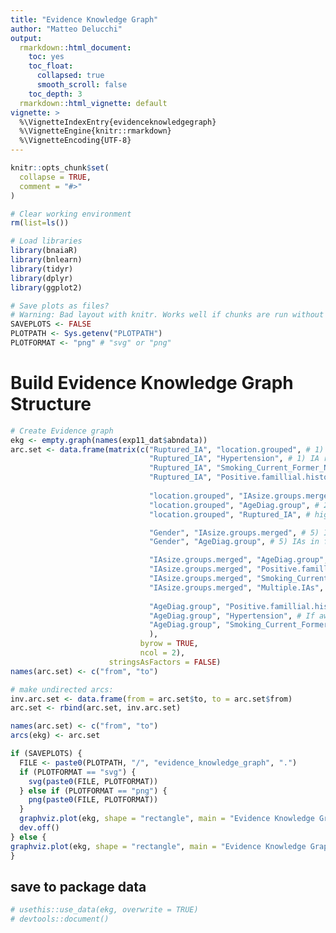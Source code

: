 ```yaml
---
title: "Evidence Knowledge Graph"
author: "Matteo Delucchi"
output:
  rmarkdown::html_document:
    toc: yes
    toc_float:
      collapsed: true
      smooth_scroll: false
    toc_depth: 3
  rmarkdown::html_vignette: default
vignette: >
  %\VignetteIndexEntry{evidenceknowledgegraph}
  %\VignetteEngine{knitr::rmarkdown}
  %\VignetteEncoding{UTF-8}
---
```


```r
knitr::opts_chunk$set(
  collapse = TRUE,
  comment = "#>"
)
```

```r
# Clear working environment
rm(list=ls())

# Load libraries
library(bnaiaR)
library(bnlearn)
library(tidyr)
library(dplyr)
library(ggplot2)

# Save plots as files? 
# Warning: Bad layout with knitr. Works well if chunks are run without rendering.
SAVEPLOTS <- FALSE
PLOTPATH <- Sys.getenv("PLOTPATH")
PLOTFORMAT <- "png" # "svg" or "png"
```

# Build Evidence Knowledge Graph Structure

```r
# Create Evidence graph
ekg <- empty.graph(names(exp11_dat$abndata))
arc.set <- data.frame(matrix(c("Ruptured_IA", "location.grouped", # 1) IA rupture was associated with IA location, hypertension history and former smoking
                               "Ruptured_IA", "Hypertension", # 1) IA rupture was associated with IA location, hypertension history and former smoking
                               "Ruptured_IA", "Smoking_Current_Former_No", # 1) IA rupture was associated with IA location, hypertension history and former smoking
                               "Ruptured_IA", "Positive.famillial.history", # aware of pos. fam. hist -> no rupture
                               
                               "location.grouped", "IAsize.groups.merged", # 2) IA size at rupture and patient age at rupture were associated with IA location;
                               "location.grouped", "AgeDiag.group", # 2) IA size at rupture and patient age at rupture were associated with IA location;
                               "location.grouped", "Ruptured_IA", # high risk location -> ruptured IA

                               "Gender", "IAsize.groups.merged", # 5) IAs in females ruptured at smaller sizes and at older age;
                               "Gender", "AgeDiag.group", # 5) IAs in females ruptured at smaller sizes and at older age;

                               "IAsize.groups.merged", "AgeDiag.group", # 6) IA size at rupture correlated with patient age
                               "IAsize.groups.merged", "Positive.famillial.history",
                               "IAsize.groups.merged", "Smoking_Current_Former_No", # Current smoker -> larger IA
                               "IAsize.groups.merged", "Multiple.IAs", # If multiple IAs then they rupture larger
                               
                               "AgeDiag.group", "Positive.famillial.history", # If pos. fam. hist -> IA rupture at younger age
                               "AgeDiag.group", "Hypertension", # If aware of HBP, then rupture later
                               "AgeDiag.group", "Smoking_Current_Former_No" # Current smoker rupture younger compared to former or none (no diff. between former and none)
                               ), 
                             byrow = TRUE,
                             ncol = 2),
                      stringsAsFactors = FALSE)
names(arc.set) <- c("from", "to")

# make undirected arcs:
inv.arc.set <- data.frame(from = arc.set$to, to = arc.set$from)
arc.set <- rbind(arc.set, inv.arc.set)

names(arc.set) <- c("from", "to")
arcs(ekg) <- arc.set
```


```r
if (SAVEPLOTS) {
  FILE <- paste0(PLOTPATH, "/", "evidence_knowledge_graph", ".")
  if (PLOTFORMAT == "svg") {
    svg(paste0(FILE, PLOTFORMAT))
  } else if (PLOTFORMAT == "png") {
    png(paste0(FILE, PLOTFORMAT))
  }
  graphviz.plot(ekg, shape = "rectangle", main = "Evidence Knowledge Graph")
  dev.off()
} else {
graphviz.plot(ekg, shape = "rectangle", main = "Evidence Knowledge Graph")
}
```

## save to package data

```r
# usethis::use_data(ekg, overwrite = TRUE)
# devtools::document()
```
